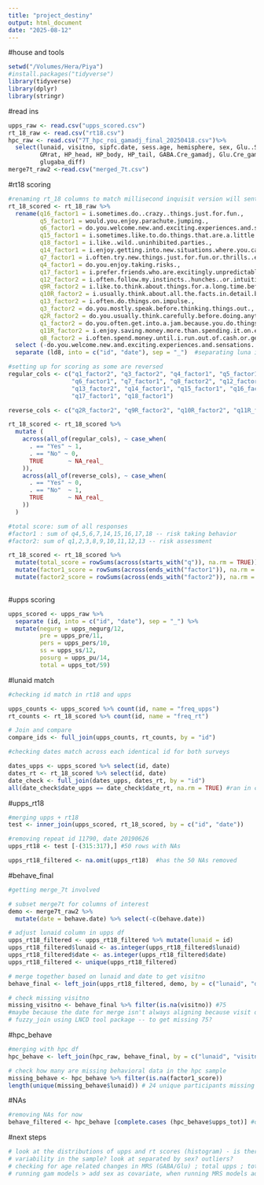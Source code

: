 ```yaml
---
title: "project_destiny"
output: html_document
date: "2025-08-12"
---
```


#house and tools
```r
setwd("/Volumes/Hera/Piya")
#install.packages("tidyverse") 
library(tidyverse)
library(dplyr)
library(stringr)
```

#read ins 
```r
upps_raw <- read.csv("upps_scored.csv")
rt_18_raw <- read.csv("rt18.csv")
hpc_raw <- read.csv("7T_hpc_roi_gamadj_final_20250418.csv")%>%
  select(lunaid, visitno, sipfc.date, sess.age, hemisphere, sex, Glu..SD, GABA..SD,
         GMrat, HP_head, HP_body, HP_tail, GABA.Cre_gamadj, Glu.Cre_gamadj,
         glugaba_diff)
merge7t_raw2 <-read.csv("merged_7t.csv")

```

#rt18 scoring
```r
#renaming rt_18 columns to match millisecond inquisit version will sent
rt_18_scored <- rt_18_raw %>%
  rename(q16_factor1 = i.sometimes.do..crazy..things.just.for.fun., 
         q5_factor1 = would.you.enjoy.parachute.jumping., 
         q6_factor1 = do.you.welcome.new.and.exciting.experiences.and.sensations..even.if.they.are.a.little.frightening.or.unconventional., 
         q15_factor1 = i.sometimes.like.to.do.things.that.are.a.little.frightening., 
         q18_factor1 = i.like..wild..uninhibited.parties., 
         q14_factor1 = i.enjoy.getting.into.new.situations.where.you.can.t.predict.how.things.turn.out., 
         q7_factor1 = i.often.try.new.things.just.for.fun.or.thrills..even.if.most.people.think.it.is.a.waste.of.time., 
         q4_factor1 = do.you.enjoy.taking.risks., 
         q17_factor1 = i.prefer.friends.who.are.excitingly.unpredictable., 
         q12_factor2 = i.often.follow.my.instincts..hunches..or.intuition.without.thinking.through.all.the.details., 
         q9R_factor2 = i.like.to.think.about.things.for.a.long.time.before.i.make.a.decision., 
         q10R_factor2 = i.usually.think.about.all.the.facts.in.detail.before.i.make.a.decision., 
         q13_factor2 = i.often.do.things.on.impulse., 
         q3_factor2 = do.you.mostly.speak.before.thinking.things.out., 
         q2R_factor2 = do.you.usually.think.carefully.before.doing.anything., 
         q1_factor2 = do.you.often.get.into.a.jam.because.you.do.things.without.thinking., 
         q11R_factor2 = i.enjoy.saving.money.more.than.spending.it.on.entertainment.or.thrills., 
         q8_factor2 = i.often.spend.money.until.i.run.out.of.cash.or.get.into.debt.from.using.too.much.credit.) %>%
  select (-do.you.welcome.new.and.exciting.experiences.and.sensations..even.if.they.are.a.little.frightening... ) %>%
  separate (ld8, into = c("id", "date"), sep = "_")  #separating luna id

#setting up for scoring as some are reversed 
regular_cols <- c("q1_factor2", "q3_factor2", "q4_factor1", "q5_factor1", 
                  "q6_factor1", "q7_factor1", "q8_factor2", "q12_factor2", 
                  "q13_factor2", "q14_factor1", "q15_factor1", "q16_factor1", 
                  "q17_factor1", "q18_factor1")

reverse_cols <- c("q2R_factor2", "q9R_factor2", "q10R_factor2", "q11R_factor2")

rt_18_scored <- rt_18_scored %>%
  mutate (
    across(all_of(regular_cols), ~ case_when(
      . == "Yes" ~ 1, 
      . == "No" ~ 0,
      TRUE       ~ NA_real_
    )),
    across(all_of(reverse_cols), ~ case_when(
      . == "Yes" ~ 0,
      . == "No"  ~ 1,
      TRUE       ~ NA_real_
    ))
  )

#total score: sum of all responses
#factor1 : sum of q4,5,6,7,14,15,16,17,18 -- risk taking behavior
#factor2: sum of q1,2,3,8,9,10,11,12,13 -- risk assessment

rt_18_scored <- rt_18_scored %>%
  mutate(total_score = rowSums(across(starts_with("q")), na.rm = TRUE)) %>%
  mutate(factor1_score = rowSums(across(ends_with("factor1")), na.rm = TRUE))%>%
  mutate(factor2_score = rowSums(across(ends_with("factor2")), na.rm = TRUE))
  
```

#upps scoring
```r
upps_scored <- upps_raw %>% 
  separate (id, into = c("id", "date"), sep = "_") %>%
  mutate(negurg = upps_negurg/12, 
         pre = upps_pre/11, 
         pers = upps_pers/10, 
         ss = upps_ss/12, 
         posurg = upps_pu/14, 
         total = upps_tot/59)

```

#lunaid match 
```r
#checking id match in rt18 and upps 

upps_counts <- upps_scored %>% count(id, name = "freq_upps")
rt_counts <- rt_18_scored %>% count(id, name = "freq_rt")

# Join and compare
compare_ids <- full_join(upps_counts, rt_counts, by = "id")

#checking dates match across each identical id for both surveys 

dates_upps <- upps_scored %>% select(id, date)
dates_rt <- rt_18_scored %>% select(id, date) 
date_check <- full_join(dates_upps, dates_rt, by = "id")
all(date_check$date_upps == date_check$date_rt, na.rm = TRUE) #ran in console(T)
```

#upps_rt18
```r
#merging upps + rt18
test <- inner_join(upps_scored, rt_18_scored, by = c("id", "date"))

#removing repeat id 11790, date 20190626 
upps_rt18 <- test [-(315:317),] #50 rows with NAs 

upps_rt18_filtered <- na.omit(upps_rt18)  #has the 50 NAs removed 

```

#behave_final 
```r
#getting merge_7t involved 

# subset merge7t for columns of interest
demo <- merge7t_raw2 %>%
  mutate(date = behave.date) %>% select(-c(behave.date)) 

# adjust lunaid column in upps df
upps_rt18_filtered <- upps_rt18_filtered %>% mutate(lunaid = id) 
upps_rt18_filtered$lunaid <- as.integer(upps_rt18_filtered$lunaid)
upps_rt18_filtered$date <- as.integer(upps_rt18_filtered$date)
upps_rt18_filtered <- unique(upps_rt18_filtered)

# merge together based on lunaid and date to get visitno
behave_final <- left_join(upps_rt18_filtered, demo, by = c("lunaid", "date"))

# check missing visitno
missing_visitno <- behave_final %>% filter(is.na(visitno)) #75
#maybe because the date for merge isn't always aligning because visit date doesn't always mean survey date
# fuzzy_join using LNCD tool package -- to get missing 75?

```

#hpc_behave
```r
#merging with hpc df 
hpc_behave <- left_join(hpc_raw, behave_final, by = c("lunaid", "visitno"))

# check how many are missing behavioral data in the hpc sample
missing_behave <- hpc_behave %>% filter(is.na(factor1_score))
length(unique(missing_behave$lunaid)) # 24 unique participants missing

```

#NAs 
```r
#removing NAs for now 
behave_filtered <- hpc_behave [complete.cases (hpc_behave$upps_tot)] #didn't work?

```



#next steps
```r

# look at the distributions of upps and rt scores (histogram) - is there enough
# variability in the sample? look at separated by sex? outliers? 
# checking for age related changes in MRS (GABA/Glu) ; total upps ; total rt-18 
# running gam models > add sex as covariate, when running MRS models add hemisphere as covariate

```





